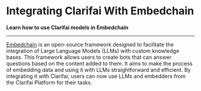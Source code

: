 # Integrating Clarifai With Embedchain
**Learn how to use Clarifai models in Embedchain**
<hr />

[Embedchain](https://embedchain.ai/) is an open-source framework designed to facilitate the integration of Large Language Models (LLMs) with custom knowledge bases. This framework allows users to create bots that can answer questions based on the content added to them. It aims to make the process of embedding data and using it with LLMs straightforward and efficient. By integrating it with Clarifai, users can now use LLMs and embedders from the Clarifai Platform for their tasks.